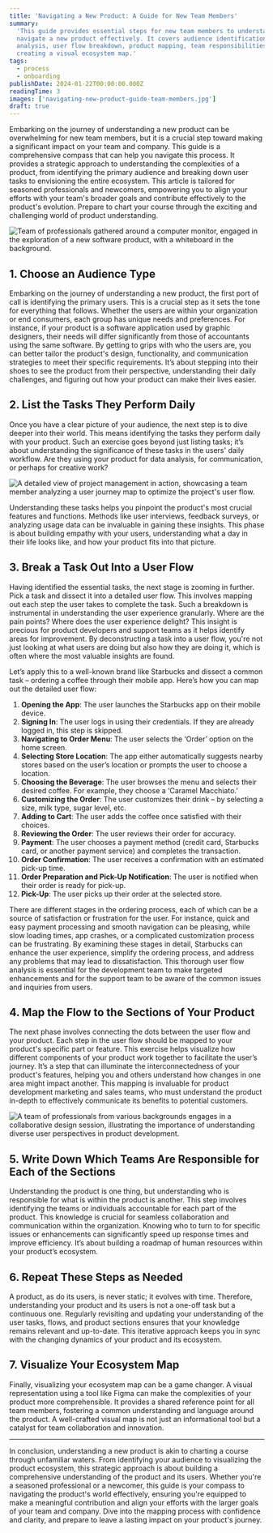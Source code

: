 ```yaml
---
title: 'Navigating a New Product: A Guide for New Team Members'
summary:
  'This guide provides essential steps for new team members to understand and
  navigate a new product effectively. It covers audience identification, task
  analysis, user flow breakdown, product mapping, team responsibilities, and
  creating a visual ecosystem map.'
tags:
  - process
  - onboarding
publishDate: 2024-01-22T00:00:00.000Z
readingTime: 3
images: ['navigating-new-product-guide-team-members.jpg']
draft: true
---
```


Embarking on the journey of understanding a new product can be overwhelming for
new team members, but it is a crucial step toward making a significant impact on
your team and company. This guide is a comprehensive compass that can help you
navigate this process. It provides a strategic approach to understanding the
complexities of a product, from identifying the primary audience and breaking
down user tasks to envisioning the entire ecosystem. This article is tailored
for seasoned professionals and newcomers, empowering you to align your efforts
with your team's broader goals and contribute effectively to the product's
evolution. Prepare to chart your course through the exciting and challenging
world of product understanding.

![Team of professionals gathered around a computer monitor, engaged in the exploration of a new software product, with a whiteboard in the background.](navigating-new-product-guide-team-members.jpg)

## 1. Choose an Audience Type

Embarking on the journey of understanding a new product, the first port of call
is identifying the primary users. This is a crucial step as it sets the tone for
everything that follows. Whether the users are within your organization or end
consumers, each group has unique needs and preferences. For instance, if your
product is a software application used by graphic designers, their needs will
differ significantly from those of accountants using the same software. By
getting to grips with who the users are, you can better tailor the product's
design, functionality, and communication strategies to meet their specific
requirements. It’s about stepping into their shoes to see the product from their
perspective, understanding their daily challenges, and figuring out how your
product can make their lives easier.

## 2. List the Tasks They Perform Daily

Once you have a clear picture of your audience, the next step is to dive deeper
into their world. This means identifying the tasks they perform daily with your
product. Such an exercise goes beyond just listing tasks; it’s about
understanding the significance of these tasks in the users' daily workflow. Are
they using your product for data analysis, for communication, or perhaps for
creative work?

![A detailed view of project management in action, showcasing a team member analyzing a user journey map to optimize the project's user flow.](map-user-flow_i0la2n.jpg)

Understanding these tasks helps you pinpoint the product's most crucial features
and functions. Methods like user interviews, feedback surveys, or analyzing
usage data can be invaluable in gaining these insights. This phase is about
building empathy with your users, understanding what a day in their life looks
like, and how your product fits into that picture.

## 3. Break a Task Out Into a User Flow

Having identified the essential tasks, the next stage is zooming in further.
Pick a task and dissect it into a detailed user flow. This involves mapping out
each step the user takes to complete the task. Such a breakdown is instrumental
in understanding the user experience granularly. Where are the pain points?
Where does the user experience delight? This insight is precious for product
developers and support teams as it helps identify areas for improvement. By
deconstructing a task into a user flow, you're not just looking at what users
are doing but also how they are doing it, which is often where the most valuable
insights are found.

Let’s apply this to a well-known brand like Starbucks and dissect a common task
– ordering a coffee through their mobile app. Here’s how you can map out the
detailed user flow:

1. **Opening the App**: The user launches the Starbucks app on their mobile
   device.
2. **Signing In**: The user logs in using their credentials. If they are already
   logged in, this step is skipped.
3. **Navigating to Order Menu**: The user selects the ‘Order’ option on the home
   screen.
4. **Selecting Store Location**: The app either automatically suggests nearby
   stores based on the user’s location or prompts the user to choose a location.
5. **Choosing the Beverage**: The user browses the menu and selects their
   desired coffee. For example, they choose a ‘Caramel Macchiato.’
6. **Customizing the Order**: The user customizes their drink – by selecting a
   size, milk type, sugar level, etc.
7. **Adding to Cart**: The user adds the coffee once satisfied with their
   choices.
8. **Reviewing the Order**: The user reviews their order for accuracy.
9. **Payment**: The user chooses a payment method (credit card, Starbucks card,
   or another payment service) and completes the transaction.
10. **Order Confirmation**: The user receives a confirmation with an estimated
    pick-up time.
11. **Order Preparation and Pick-Up Notification**: The user is notified when
    their order is ready for pick-up.
12. **Pick-Up**: The user picks up their order at the selected store.

There are different stages in the ordering process, each of which can be a
source of satisfaction or frustration for the user. For instance, quick and easy
payment processing and smooth navigation can be pleasing, while slow loading
times, app crashes, or a complicated customization process can be frustrating.
By examining these stages in detail, Starbucks can enhance the user experience,
simplify the ordering process, and address any problems that may lead to
dissatisfaction. This thorough user flow analysis is essential for the
development team to make targeted enhancements and for the support team to be
aware of the common issues and inquiries from users.

## 4. Map the Flow to the Sections of Your Product

The next phase involves connecting the dots between the user flow and your
product. Each step in the user flow should be mapped to your product's specific
part or feature. This exercise helps visualize how different components of your
product work together to facilitate the user’s journey. It’s a step that can
illuminate the interconnectedness of your product's features, helping you and
others understand how changes in one area might impact another. This mapping is
invaluable for product development marketing and sales teams, who must
understand the product in-depth to effectively communicate its benefits to
potential customers.

![A team of professionals from various backgrounds engages in a collaborative design session, illustrating the importance of understanding diverse user perspectives in product development.](navigating-new-product-guide-team-members-2.jpg)

## 5. Write Down Which Teams Are Responsible for Each of the Sections

Understanding the product is one thing, but understanding who is responsible for
what is within the product is another. This step involves identifying the teams
or individuals accountable for each part of the product. This knowledge is
crucial for seamless collaboration and communication within the organization.
Knowing who to turn to for specific issues or enhancements can significantly
speed up response times and improve efficiency. It’s about building a roadmap of
human resources within your product’s ecosystem.

## 6. Repeat These Steps as Needed

A product, as do its users, is never static; it evolves with time. Therefore,
understanding your product and its users is not a one-off task but a continuous
one. Regularly revisiting and updating your understanding of the user tasks,
flows, and product sections ensures that your knowledge remains relevant and
up-to-date. This iterative approach keeps you in sync with the changing dynamics
of your product and its ecosystem.

## 7. Visualize Your Ecosystem Map

Finally, visualizing your ecosystem map can be a game changer. A visual
representation using a tool like Figma can make the complexities of your product
more comprehensible. It provides a shared reference point for all team members,
fostering a common understanding and language around the product. A well-crafted
visual map is not just an informational tool but a catalyst for team
collaboration and innovation.

---

In conclusion, understanding a new product is akin to charting a course through
unfamiliar waters. From identifying your audience to visualizing the product
ecosystem, this strategic approach is about building a comprehensive
understanding of the product and its users. Whether you're a seasoned
professional or a newcomer, this guide is your compass to navigating the
product's world effectively, ensuring you're equipped to make a meaningful
contribution and align your efforts with the larger goals of your team and
company. Dive into the mapping process with confidence and clarity, and prepare
to leave a lasting impact on your product's journey.
